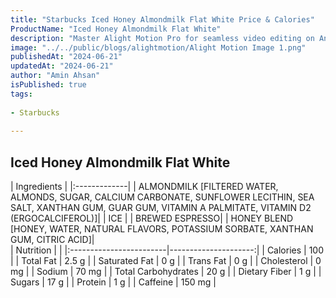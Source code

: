 ```yaml
---
title: "Starbucks Iced Honey Almondmilk Flat White Price & Calories"
ProductName: "Iced Honey Almondmilk Flat White" 
description: "Master Alight Motion Pro for seamless video editing on Android, iOS, and Tablets with our ultimate guide, unlocking advanced features and elevating your skills in 2024!"
image: "../../public/blogs/alightmotion/Alight Motion Image 1.png"
publishedAt: "2024-06-21"
updatedAt: "2024-06-21"
author: "Amin Ahsan"
isPublished: true
tags:
 
- Starbucks
      
---
```


 
## Iced Honey Almondmilk Flat White 
  
<div className="tables-container">
  <div className="table-wrapper">
    | Ingredients  |  
    |:-------------|
    | ALMONDMILK [FILTERED WATER, ALMONDS, SUGAR, CALCIUM CARBONATE, SUNFLOWER LECITHIN, SEA SALT, XANTHAN GUM, GUAR GUM, VITAMIN A PALMITATE, VITAMIN D2 (ERGOCALCIFEROL)]|
    | ICE          |
    | BREWED ESPRESSO|
    | HONEY BLEND [HONEY, WATER, NATURAL FLAVORS, POTASSIUM SORBATE, XANTHAN GUM, CITRIC ACID]|
  </div>
  <div className="table-wrapper">
    | Nutrition               |                      |  
    |:------------------------|---------------------:|
    | Calories                | 100                  |
    | Total Fat               | 2.5 g                |
    | Saturated Fat           | 0 g                  |
    | Trans Fat               | 0 g                  |
    | Cholesterol             | 0 mg                 |
    | Sodium                  | 70 mg                |
    | Total Carbohydrates     | 20 g                 |
    | Dietary Fiber           | 1 g                  |
    | Sugars                  | 17 g                 |
    | Protein                 | 1 g                  |
    | Caffeine                | 150 mg               |
  </div>
</div>
<style jsx>{`
  .tables-container {
    display: flex;
    flex-direction: row;
    gap: 30px;
  }
  .table-wrapper {
    width: 500px; /* Adjust as needed */
  }
  @media (max-width: 768px) {
    .tables-container {
      flex-direction: column;
      gap: 0px; /* Adjust as needed */
    }
    .table-wrapper {
      width: 100%; /* Adjust as needed */
    }
  }
`}</style>
